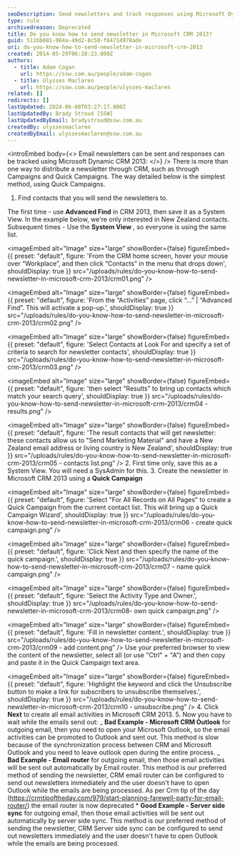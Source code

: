 ```yaml
---
seoDescription: Send newsletters and track responses using Microsoft Dynamic CRM 2013 with Quick Campaigns and server-side sync.
type: rule
archivedreason: Deprecated
title: Do you know how to send newsletter in Microsoft CRM 2013?
guid: 511bb081-084a-49d2-8c58-f64714978ade
uri: do-you-know-how-to-send-newsletter-in-microsoft-crm-2013
created: 2014-05-29T06:20:23.000Z
authors:
  - title: Adam Cogan
    url: https://ssw.com.au/people/adam-cogan
  - title: Ulysses Maclaren
    url: https://ssw.com.au/people/ulysses-maclaren
related: []
redirects: []
lastUpdated: 2024-06-08T03:27:17.000Z
lastUpdatedBy: Brady Stroud [SSW]
lastUpdatedByEmail: bradystroud@ssw.com.au
createdBy: ulyssesmaclaren
createdByEmail: ulyssesmaclaren@ssw.com.au
---
```


<introEmbed
  body={<>
Email newsletters can be sent and responses can be tracked using Microsoft Dynamic CRM 2013:
  </>}
/>
There is more than one way to distribute a newsletter through CRM, such as through Campaigns and Quick Campaigns. The way detailed below is the simplest method, using Quick Campaigns.

1. Find contacts that you will send the newsletters to.

The first time - use
**Advanced Find** in CRM 2013, then save it as a System View. In the example below, we're only interested in New Zealand contacts.
Subsequent times - Use the **System View** , so everyone is using the same list.


<imageEmbed
  alt="Image"
  size="large"
  showBorder={false}
  figureEmbed={{
    preset: "default",
    figure: 'From the CRM home screen, hover your mouse over “Workplace”, and then click “Contacts” in the menu that drops down',
    shouldDisplay: true
  }}
  src="/uploads/rules/do-you-know-how-to-send-newsletter-in-microsoft-crm-2013/crm01.png"
/>


<imageEmbed
  alt="Image"
  size="large"
  showBorder={false}
  figureEmbed={{
    preset: "default",
    figure: 'From the “Activities” page, click “…” | “Advanced Find”. This will activate a pop-up.',
    shouldDisplay: true
  }}
  src="/uploads/rules/do-you-know-how-to-send-newsletter-in-microsoft-crm-2013/crm02.png"
/>


<imageEmbed
  alt="Image"
  size="large"
  showBorder={false}
  figureEmbed={{
    preset: "default",
    figure: 'Select Contacts at Look For and specify a set of criteria to search for newsletter contacts',
    shouldDisplay: true
  }}
  src="/uploads/rules/do-you-know-how-to-send-newsletter-in-microsoft-crm-2013/crm03.png"
/>


<imageEmbed
  alt="Image"
  size="large"
  showBorder={false}
  figureEmbed={{
    preset: "default",
    figure: 'then select "Results" to bring up contacts which match your search query',
    shouldDisplay: true
  }}
  src="/uploads/rules/do-you-know-how-to-send-newsletter-in-microsoft-crm-2013/crm04 - results.png"
/>


<imageEmbed
  alt="Image"
  size="large"
  showBorder={false}
  figureEmbed={{
    preset: "default",
    figure: 'The result contacts that will get newsletter: these contacts allow us to "Send Marketing Material" and have a New Zealand email address or living country is New Zealand',
    shouldDisplay: true
  }}
  src="/uploads/rules/do-you-know-how-to-send-newsletter-in-microsoft-crm-2013/crm05 - contacts list.png"
/>
2. First time only, save this as a System View. You will need a SysAdmin for this. 3. Create the newsletter in Microsoft CRM 2013 using a
**Quick Campaign**

<imageEmbed
  alt="Image"
  size="large"
  showBorder={false}
  figureEmbed={{
    preset: "default",
    figure: 'Select "For All Records on All Pages" to create a Quick Campaign from the current contact list. This will bring up a Quick Campaign Wizard',
    shouldDisplay: true
  }}
  src="/uploads/rules/do-you-know-how-to-send-newsletter-in-microsoft-crm-2013/crm06 - create quick campaign.png"
/>


<imageEmbed
  alt="Image"
  size="large"
  showBorder={false}
  figureEmbed={{
    preset: "default",
    figure: 'Click Next and then specify the name of the quick campaign.',
    shouldDisplay: true
  }}
  src="/uploads/rules/do-you-know-how-to-send-newsletter-in-microsoft-crm-2013/crm07 - name quick campaign.png"
/>


<imageEmbed
  alt="Image"
  size="large"
  showBorder={false}
  figureEmbed={{
    preset: "default",
    figure: 'Select the Activity Type and Owner.',
    shouldDisplay: true
  }}
  src="/uploads/rules/do-you-know-how-to-send-newsletter-in-microsoft-crm-2013/crm08- own quick campaign.png"
/>


<imageEmbed
  alt="Image"
  size="large"
  showBorder={false}
  figureEmbed={{
    preset: "default",
    figure: 'Fill in newsletter content.',
    shouldDisplay: true
  }}
  src="/uploads/rules/do-you-know-how-to-send-newsletter-in-microsoft-crm-2013/crm09 - add content.png"
/>
 Use your preferred browser to view the content of the newsletter, select all (or use "Ctrl" + "A") and then copy and paste it in the Quick Campaign text area.


<imageEmbed
  alt="Image"
  size="large"
  showBorder={false}
  figureEmbed={{
    preset: "default",
    figure: 'Highlight the keyword and click the Unsubscribe button to make a link for subscribers to unsubscribe themselves.',
    shouldDisplay: true
  }}
  src="/uploads/rules/do-you-know-how-to-send-newsletter-in-microsoft-crm-2013/crm10 - unsubscribe.png"
/>
4. Click
**Next** to create all email activities in Microsoft CRM 2013. 5. Now you have to wait while the emails send out:
_ **Bad Example - Microsoft CRM Outlook** for outgoing email, then you need to open your Microsoft Outlook, so the email activities can be promoted to Outlook and sent out. This method is slow because of the synchronization process between CRM and Microsoft Outlook and you need to leave outlook open during the entire process.
_ **Bad Example - Email router** for outgoing email, then those email activities will be sent out automatically by Email router. This method is our preferred method of sending the newsletter, CRM email router can be configured to send out newsletters immediately and the user doesn't have to open Outlook while the emails are being processed. As per Crm tip of the day (https://crmtipoftheday.com/979/start-planning-farewell-party-for-email-router/) the email router is now deprecated \* **Good Example - Server side sync** for outgoing email, then those email activities will be sent out automatically by server side sync. This method is our preferred method of sending the newsletter, CRM Server side sync can be configured to send out newsletters immediately and the user doesn't have to open Outlook while the emails are being processed.
